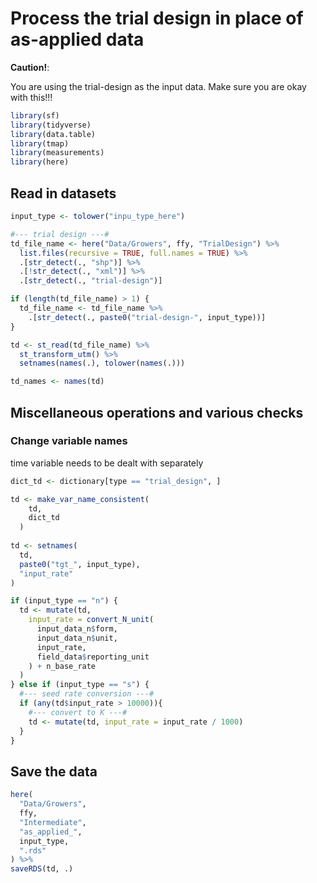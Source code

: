 # Process the trial design in place of as-applied data

**Caution!**:

You are using the trial-design as the input data. Make sure you are okay with this!!!

```r
library(sf)
library(tidyverse)
library(data.table)
library(tmap)
library(measurements)
library(here)
```

## Read in datasets

```r
input_type <- tolower("inpu_type_here")

#--- trial design ---#
td_file_name <- here("Data/Growers", ffy, "TrialDesign") %>% 
  list.files(recursive = TRUE, full.names = TRUE) %>%
  .[str_detect(., "shp")] %>%
  .[!str_detect(., "xml")] %>%
  .[str_detect(., "trial-design")] 

if (length(td_file_name) > 1) {
  td_file_name <- td_file_name %>% 
    .[str_detect(., paste0("trial-design-", input_type))]
}

td <- st_read(td_file_name) %>%
  st_transform_utm() %>%
  setnames(names(.), tolower(names(.)))

td_names <- names(td)
```

## Miscellaneous operations and various checks

### Change variable names

time variable needs to be dealt with separately

```r
dict_td <- dictionary[type == "trial_design", ]

td <- make_var_name_consistent(
    td, 
    dict_td 
  )
  
td <- setnames(
  td, 
  paste0("tgt_", input_type), 
  "input_rate"
)

if (input_type == "n") {
  td <- mutate(td, 
    input_rate = convert_N_unit(
      input_data_n$form, 
      input_data_n$unit, 
      input_rate, 
      field_data$reporting_unit
    ) + n_base_rate
  )
} else if (input_type == "s") {
  #--- seed rate conversion ---#
  if (any(td$input_rate > 10000)){
    #--- convert to K ---#
    td <- mutate(td, input_rate = input_rate / 1000)
  }
}

```

## Save the data

```r
here(
  "Data/Growers", 
  ffy, 
  "Intermediate",
  "as_applied_",
  input_type,
  ".rds"
) %>% 
saveRDS(td, .)
```


